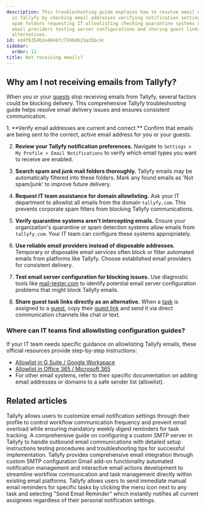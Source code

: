 ```yaml
---
description: This troubleshooting guide explains how to resolve email delivery issues
  in Tallyfy by checking email addresses verifying notification settings searching
  spam folders requesting IT allowlisting checking quarantine systems using reliable
  email providers testing server configurations and sharing guest links directly as
  alternatives.
id: ed4f6354b2e464bfc7596d615a35bc4c
sidebar:
  order: 12
title: Not receiving emails?
---
```



## Why am I not receiving emails from Tallyfy?

When you or your [guests](/products/pro/documenting/guests/) stop receiving emails from Tallyfy, several factors could be blocking delivery. This comprehensive Tallyfy troubleshooting guide helps resolve email delivery issues and ensures consistent communication.

<Steps>
1. **Verify email addresses are current and correct.** Confirm that emails are being sent to the correct, active email address for you or your guests.

2. **Review your Tallyfy notification preferences.** Navigate to `Settings > My Profile > Email Notifications` to verify which email types you want to receive are enabled.

3. **Search spam and junk mail folders thoroughly.** Tallyfy emails may be automatically filtered into these folders. Mark any found emails as 'Not spam/junk' to improve future delivery.

4. **Request IT team assistance for domain allowlisting.** Ask your IT department to allowlist all emails from the domain `tallyfy.com`. This prevents corporate spam filters from blocking Tallyfy communications.

5. **Verify quarantine systems aren't intercepting emails.** Ensure your organization's quarantine or spam detection systems allow emails from `tallyfy.com`. Your IT team can configure these systems appropriately.

6. **Use reliable email providers instead of disposable addresses.** Temporary or disposable email services often block or filter automated emails from platforms like Tallyfy. Choose established email providers for consistent delivery.

7. **Test email server configuration for blocking issues.** Use diagnostic tools like [mail-tester.com](https://www.mail-tester.com/) to identify potential email server configuration problems that might block Tallyfy emails.

8. **Share guest task links directly as an alternative.** When a [task](/products/pro/tracking-and-tasks/tasks/) is assigned to a [guest](/products/pro/documenting/guests/), copy their [guest link](/products/pro/documenting/guests/how-to-find-a-guest-task-link-in-tallyfy/) and send it via direct communication channels like chat or text.
</Steps>

### Where can IT teams find allowlisting configuration guides?

If your IT team needs specific guidance on allowlisting Tallyfy emails, these official resources provide step-by-step instructions:

*   [Allowlist in G Suite / Google Workspace](https://support.google.com/a/answer/60751)
*   [Allowlist in Office 365 / Microsoft 365](https://learn.microsoft.com/en-us/microsoft-365/security/office-365-security/create-safe-sender-lists-in-office-365)
*   For other email systems, refer to their specific documentation on adding email addresses or domains to a safe sender list (allowlist).


## Related articles
<CardGrid>
<LinkTitleCard header="<b>Personal Settings > Manage email notifications</b>" href="/products/pro/settings/personal-settings/how-can-i-manage-email-notifications-in-tallyfy/" > Tallyfy allows users to customize email notification settings through their profile to control workflow communication frequency and prevent email overload while ensuring mandatory weekly digest reminders for task tracking. </LinkTitleCard>
<LinkTitleCard header="<b>Email > Set up custom SMTP sending</b>" href="/products/pro/integrations/email/how-to-set-up-custom-smtp-in-tallyfy/" > A comprehensive guide on configuring a custom SMTP server in Tallyfy to handle outbound email communications with detailed setup instructions testing procedures and troubleshooting tips for successful implementation. </LinkTitleCard>
<LinkTitleCard header="<b>Integrations > Email and SMTP</b>" href="/products/pro/integrations/email/" > Tallyfy provides comprehensive email integration through custom SMTP configuration Gmail add-on functionality automated notification management and interactive email actions development to streamline workflow communication and task management directly within existing email platforms. </LinkTitleCard>
<LinkTitleCard header="<b>Tasks > Send email reminders</b>" href="/products/pro/tracking-and-tasks/tasks/how-can-i-send-email-reminders-in-tallyfy/" > Tallyfy allows users to send immediate manual email reminders for specific tasks by clicking the menu icon next to any task and selecting "Send Email Reminder" which instantly notifies all current assignees regardless of their personal notification settings. </LinkTitleCard>
</CardGrid>